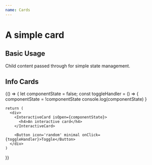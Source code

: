 ```yaml
---
name: Cards
---
```




# A simple card

<PropsTable of={BasicCard} />

## Basic Usage


<Playground>
  <BasicCard title='A Simple Card'>
    <p>Child content passed through for simple state management.</p>
  </BasicCard>
</Playground>

## Info Cards

<Playground>
  {() => {
    let componentState = false;
    const toggleHandler = () => {
      componentState = !componentState
      console.log(componentState)
    }

    return (
      <div>
        <InteractiveCard isOpen={componentState}>
          <h4>An interactive card</h4>
        </InteractiveCard>

        <Button icon='random' minimal onClick={toggleHandler}>Toggle</Button>
      </div>
    )
  }}

</Playground>
